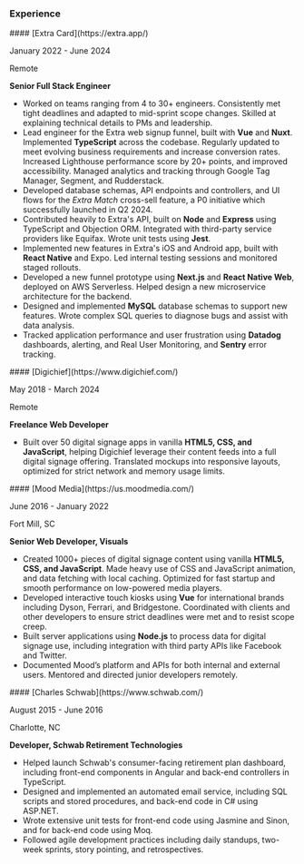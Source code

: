 ### Experience

<article>
<hgroup>
#### [Extra Card](https://extra.app/)

January 2022 - June 2024

Remote

**Senior Full Stack Engineer**
</hgroup>

- Worked on teams ranging from 4 to 30+ engineers. Consistently met tight deadlines and adapted to mid-sprint scope changes. Skilled at explaining technical details to PMs and leadership.
- Lead engineer for the Extra web signup funnel, built with **Vue** and **Nuxt**. Implemented **TypeScript** across the codebase. Regularly updated to meet evolving business requirements and increase conversion rates. Increased Lighthouse performance score by 20+ points, and improved accessibility. Managed analytics and tracking through Google Tag Manager, Segment, and Rudderstack.
- Developed database schemas, API endpoints and controllers, and UI flows for the _Extra Match_ cross-sell feature, a P0 initiative which successfully launched in Q2 2024.
- Contributed heavily to Extra's API, built on **Node** and **Express** using TypeScript and Objection ORM. Integrated with third-party service providers like Equifax. Wrote unit tests using **Jest**.
- Implemented new features in Extra's iOS and Android app, built with **React Native** and Expo. Led internal testing sessions and monitored staged rollouts.
- Developed a new funnel prototype using **Next.js** and **React Native Web**, deployed on AWS Serverless. Helped design a new microservice architecture for the backend.
- Designed and implemented **MySQL** database schemas to support new features. Wrote complex SQL queries to diagnose bugs and assist with data analysis.
- Tracked application performance and user frustration using **Datadog** dashboards, alerting, and Real User Monitoring, and **Sentry** error tracking.
</article>

<article>
<hgroup>
#### [Digichief](https://www.digichief.com/)

May 2018 - March 2024

Remote

**Freelance Web Developer**
</hgroup>

- Built over 50 digital signage apps in vanilla **HTML5, CSS, and JavaScript**, helping Digichief leverage their content feeds into a full digital signage offering. Translated mockups into responsive layouts, optimized for strict network and memory usage limits.
</article>

<article>
<hgroup>
#### [Mood Media](https://us.moodmedia.com/)

June 2016 - January 2022

Fort Mill, SC

**Senior Web Developer, Visuals**
</hgroup>

- Created 1000+ pieces of digital signage content using vanilla **HTML5, CSS, and JavaScript**. Made heavy use of CSS and JavaScript animation, and data fetching with local caching. Optimized for fast startup and smooth performance on low-powered media players.
- Developed interactive touch kiosks using **Vue** for international brands including Dyson, Ferrari, and Bridgestone. Coordinated with clients and other developers to ensure strict deadlines were met and to resist scope creep.
- Built server applications using **Node.js** to process data for digital signage use, including integration with third party APIs like Facebook and Twitter.
- Documented Mood’s platform and APIs for both internal and external users. Mentored and directed junior developers remotely.
</article>

<article>
<hgroup>
#### [Charles Schwab](https://www.schwab.com/)

August 2015 - June 2016

Charlotte, NC

**Developer, Schwab Retirement Technologies**
</hgroup>

- Helped launch Schwab's consumer-facing retirement plan dashboard, including front-end components in Angular and back-end controllers in TypeScript.
- Designed and implemented an automated email service, including SQL scripts and stored procedures, and back-end code in C# using ASP.NET.
- Wrote extensive unit tests for front-end code using Jasmine and Sinon, and for back-end code using Moq.
- Followed agile development practices including daily standups, two-week sprints, story pointing, and retrospectives.
</article>